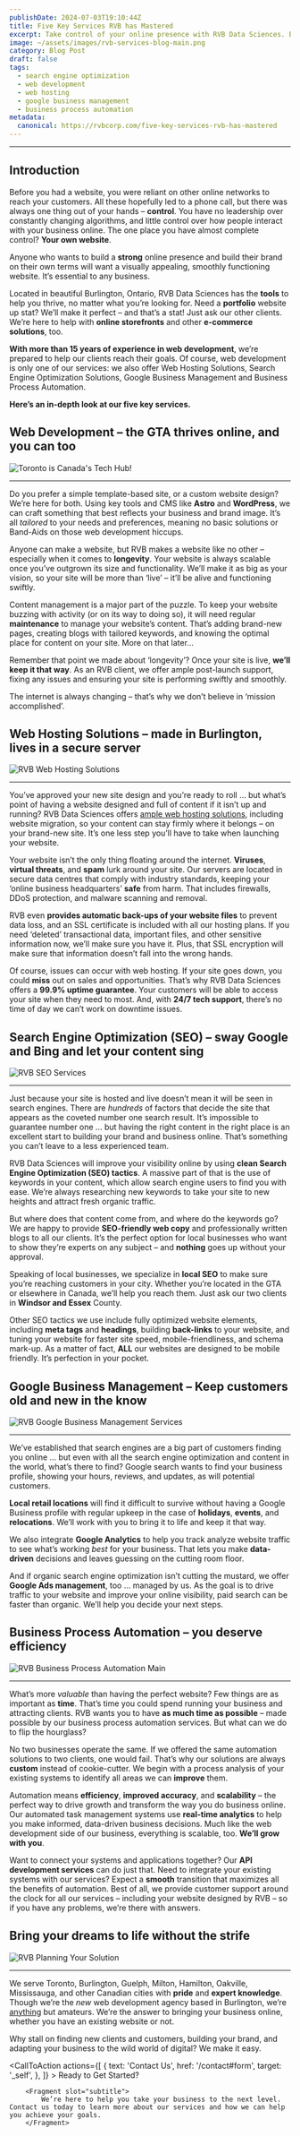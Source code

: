 ```yaml
---
publishDate: 2024-07-03T19:10:44Z
title: Five Key Services RVB has Mastered
excerpt: Take control of your online presence with RVB Data Sciences. Based in Burlington, Ontario, we specialize in creating visually appealing, smoothly functioning websites tailored to your needs. With over 15 years of experience, we’re more than just web developers; we’re your partners in building a strong online presence. Let’s delve into these five key services and discover how they can propel your business towards its goals.
image: ~/assets/images/rvb-services-blog-main.png
category: Blog Post
draft: false
tags:
  - search engine optimization
  - web development
  - web hosting
  - google business management
  - business process automation
metadata:
  canonical: https://rvbcorp.com/five-key-services-rvb-has-mastered
---
```



<hr></hr>

## Introduction

Before you had a website, you were reliant on other online networks to reach your customers. All these hopefully led to a phone call, but there was always one thing out of your hands – **control**. You have no leadership over constantly changing algorithms, and little control over how people interact with your business online. The one place you have almost complete control? **Your own website**.
    
Anyone who wants to build a **strong** online presence and build their brand on their own terms will want a visually appealing, smoothly functioning website. It’s essential to any business.
    
Located in beautiful Burlington, Ontario, RVB Data Sciences has the **tools** to help you thrive, no matter what you’re looking for. Need a **portfolio** website up stat? We’ll make it perfect – and that’s a stat! Just ask our other clients. We’re here to help with **online storefronts** and other **e-commerce solutions**, too. 

**With more than 15 years of experience in web development**, we’re prepared to help our clients reach their goals. Of course, web development is only one of our services: we also offer Web Hosting Solutions, Search Engine Optimization Solutions, Google Business Management and Business Process Automation.

**Here’s an in-depth look at our five key services.**

## Web Development – the GTA thrives online, and you can too
![Toronto is Canada's Tech Hub!](../../assets/images/rvb-services-toronto-blog.webp)
<hr></hr>

Do you prefer a simple template-based site, or a custom website design? We’re here for both. Using key tools and CMS like **Astro** and **WordPress**, we can craft something that best reflects your business and brand image. It’s all *tailored* to your needs and preferences, meaning no basic solutions or Band-Aids on those web development hiccups.
    
Anyone can make a website, but RVB makes a website like no other – especially when it comes to **longevity**. Your website is always scalable once you’ve outgrown its size and functionality. We’ll make it as big as your vision, so your site will be more than ‘live’ – it’ll be alive and functioning swiftly.

Content management is a major part of the puzzle. To keep your website buzzing with activity (or on its way to doing so), it will need regular **maintenance** to manage your website’s content. That’s adding brand-new pages, creating blogs with tailored keywords, and knowing the optimal place for content on your site. More on that later…

Remember that point we made about ‘longevity’? Once your site is live, **we’ll keep it that way**. As an RVB client, we offer ample post-launch support, fixing any issues and ensuring your site is performing swiftly and smoothly. 

The internet is always changing – that’s why we don’t believe in ‘mission accomplished’.

## Web Hosting Solutions – made in Burlington, lives in a secure server
![RVB Web Hosting Solutions](../../assets/images/rvb-services-blog-hosting-main.webp)
<hr></hr>

You’ve approved your new site design and you’re ready to roll … but what’s point of having a website designed and full of content if it isn’t up and running? RVB Data Sciences offers [ample web hosting solutions](/web-hosting), including website migration, so your content can stay firmly where it belongs – on your brand-new site. It’s one less step you’ll have to take when launching your website.

Your website isn’t the only thing floating around the internet. **Viruses**, **virtual threats**, and **spam** lurk around your site. Our servers are located in secure data centres that comply with industry standards, keeping your ‘online business headquarters’ **safe** from harm. That includes firewalls, DDoS protection, and malware scanning and removal.

RVB even **provides automatic back-ups of your website files** to prevent data loss, and an SSL certificate is included with all our hosting plans. If you need ‘deleted’ transactional data, important files, and other sensitive information now, we’ll make sure you have it. Plus, that SSL encryption will make sure that information doesn’t fall into the wrong hands.

Of course, issues can occur with web hosting. If your site goes down, you could **miss** out on sales and opportunities. That’s why RVB Data Sciences offers a **99.9% uptime guarantee**. Your customers will be able to access your site when they need to most. And, with **24/7 tech support**, there’s no time of day we can’t work on downtime issues.

## Search Engine Optimization (SEO) – sway Google and Bing and let your content sing
![RVB SEO Services](../../assets/images/rvb-services-blog-seo-main.webp)
<hr></hr>

Just because your site is hosted and live doesn’t mean it will be seen in search engines. There are *hundreds* of factors that decide the site that appears as the coveted number one search result. It’s impossible to guarantee number one … but having the right content in the right place is an excellent start to building your brand and business online. That’s something you can’t leave to a less experienced team.

RVB Data Sciences will improve your visibility online by using **clean Search Engine Optimization (SEO) tactics**. A massive part of that is the use of keywords in your content, which allow search engine users to find you with ease. We’re always researching new keywords to take your site to new heights and attract fresh organic traffic.

But where does that content come from, and where do the keywords go? We are happy to provide **SEO-friendly web copy** and professionally written blogs to all our clients. It’s the perfect option for local businesses who want to show they’re experts on any subject – and **nothing** goes up without your approval.

Speaking of local businesses, we specialize in **local SEO** to make sure you’re reaching customers in your city. Whether you’re located in the GTA or elsewhere in Canada, we’ll help you reach them. Just ask our two clients in **Windsor and Essex** County.

Other SEO tactics we use include fully optimized website elements, including **meta tags** and **headings**, building **back-links** to your website, and tuning your website for faster site speed, mobile-friendliness, and schema mark-up. As a matter of fact, **ALL** our websites are designed to be mobile friendly. It’s perfection in your pocket.

## Google Business Management – Keep customers old and new in the know
![RVB Google Business Management Services](../../assets/images/google-business-management-why-choose-us.webp)
<hr></hr>

We’ve established that search engines are a big part of customers finding you online … but even with all the search engine optimization and content in the world, what’s there to find? Google search wants to find your business profile, showing your hours, reviews, and updates, as will potential customers. 

**Local retail locations** will find it difficult to survive without having a Google Business profile with regular upkeep in the case of **holidays**, **events**, and **relocations**. We’ll work with you to bring it to life and keep it that way.

We also integrate **Google Analytics** to help you track analyze website traffic to see what’s working *best* for your business. That lets you make **data-driven** decisions and leaves guessing on the cutting room floor.

And if organic search engine optimization isn’t cutting the mustard, we offer **Google Ads management**, too … managed by us. As the goal is to drive traffic to your website and improve your online visibility, paid search can be faster than organic. We’ll help you decide your next steps.

## Business Process Automation – you deserve efficiency
![RVB Business Process Automation Main](../../assets/images/business-process-automation-why-choose-us.webp)

<hr></hr>

What’s more *valuable* than having the perfect website? Few things are as important as **time**. That’s time you could spend running your business and attracting clients. RVB wants you to have **as much time as possible** – made possible by our business process automation services. But what can we do to flip the hourglass?

No two businesses operate the same. If we offered the same automation solutions to two clients, one would fail. That’s why our solutions are always **custom** instead of cookie-cutter. We begin with a process analysis of your existing systems to identify all areas we can **improve** them.

Automation means **efficiency**, **improved accuracy**, and **scalability** – the perfect way to drive growth and transform the way you do business online. Our automated task management systems use **real-time analytics** to help you make informed, data-driven business decisions. Much like the web development side of our business, everything is scalable, too. **We’ll grow with you**.

Want to connect your systems and applications together? Our **API development services** can do just that. Need to integrate your existing systems with our services? Expect a **smooth** transition that maximizes all the benefits of automation. Best of all, we provide customer support around the clock for all our services – including your website designed by RVB – so if you have any problems, we’re there with answers.

## Bring your dreams to life without the strife
![RVB Planning Your Solution](../../assets/images/about-us-main.webp)
<hr></hr>

We serve Toronto, Burlington, Guelph, Milton, Hamilton, Oakville, Mississauga, and other Canadian cities with **pride** and **expert knowledge**. Though we’re the *new* web development agency based in Burlington, we’re <u>anything</u> but amateurs. We’re the answer to bringing your business online, whether you have an existing website or not.

Why stall on finding new clients and customers, building your brand, and adapting your business to the wild world of digital? We make it easy.

<CallToAction
    actions={[
        {
            text: 'Contact Us',
            href: '/contact#form',
            target: '_self',
        },
        ]}
    >
        <Fragment slot="title">
        Ready to Get Started?
        </Fragment>

        <Fragment slot="subtitle">
            We’re here to help you take your business to the next level. Contact us today to learn more about our services and how we can help you achieve your goals.
        </Fragment>

</CallToAction>